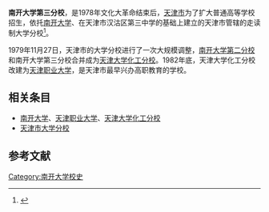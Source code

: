 '''南开大学第三分校'''，是1978年文化大革命结束后，[[天津市|天津市]]为了扩大普通高等学校招生，依托[[南开大学|南开大学]]、在天津市汉沽区第三中学的基础上建立的天津市管辖的走读制大学分校<ref name="天津高等教育60年">{{cite journal|author1=张华|author2=刘冬菊|title=天津高等教育60年（1949-2009）|journal=天津市教科院学报|date=2009|issue=5|pages=17-23}}</ref>。

1979年11月27日，天津市的大学分校进行了一次大规模调整，[[南开大学第二分校|南开大学第二分校]]和南开大学第三分校合并成为[[天津大学化工分校|天津大学化工分校]]。1982年底，天津大学化工分校改建为[[天津职业大学|天津职业大学]]，是天津市最早兴办高职教育的学校。

== 相关条目 ==
*[[南开大学|南开大学]]、[[天津职业大学|天津职业大学]]、[[天津大学化工分校|天津大学化工分校]]
*[[天津市大学分校|天津市大学分校]]

== 参考文献 ==
{{reflist}}
{{南开大学}}
{{天津市大学分校}}
[[Category:南开大学校史|Category:南开大学校史]]